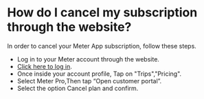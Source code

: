 # ​​How do I cancel my subscription through the website?

 In order to cancel your Meter App subscription, follow these steps.

* Log in to your Meter account through the website.
* [Click here to log in](https://www.meterapp.co/ar/signin).
* Once inside your account profile, Tap on "Trips","Pricing".
* Select Meter Pro,Then tap “Open customer portal”.
* Select the option Cancel plan and confirm.
